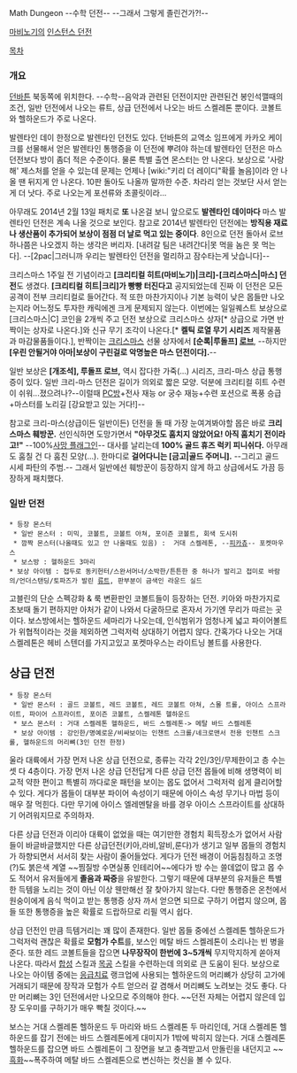 Math Dungeon --수학 던전-- --그래서 그렇게 졸린건가?!--

[[마비노기]]의 [[인스턴스 던전]]

[[목차]]
=== 개요 ===
[[던바튼]] 북동쪽에 위치한다. --수학--음악과 관련된 던전이지만 관련된건 봉인석깰때의 조건, 일반 던전에서 나오는 류트, 상급 던전에서 나오는 바드 스켈레톤 뿐이다. 코볼트와 헬하운드가 주로 나온다.

발렌타인 데이 한정으로 발렌타인 던전도 있다. 던바튼의 교역소 임프에게 카카오 케이크를 선물해서 얻은 발렌타인 통행증을 이 던전에 뿌려야 하는데 발렌타인 던전은 마스 던전보다 방이 좀더 적은 수준이다. 물론 특별 출연 몬스터는 안 나온다.
보상으로 '사랑해' 제스처를 얻을 수 있는데 문제는 언제나 [wiki:"키리 더 레이디"확률 놀음]이라 안 나올 땐 뒤지게 안 나온다. 10판 돌아도 나올까 말까한 수준. 차라리 얻는 것보단 사서 얻는게 더 낫다. 주로 나오는게 포션류와 초콜릿이라...

아무래도 2014년 2월 13일 패치로 '''또''' 나온걸 보니 앞으로도 '''발렌타인 데이마다''' 마스 발렌타인 던전은 계속 나올 것으로 보인다. 참고로 2014년 발렌타인 던전에는 '''방직용 재료나 생산품이 추가되어 보상이 점점 더 날로 먹고 있는 중이다'''. 8인으로 던전 돌아서 로브 하나쯤은 나오겠지 하는 생각은 버리자. [내려갈 팀은 내려간다|못 먹을 놈은 못 먹는다]. --[2pac|그러니까 우리는 발렌타인 던전을 멀리하고 잠수타는게 낫습니다]--

크리스마스 1주일 전 기념이라고 '''[크리티컬 히트(마비노기)|크리]-[크리스마스|마스] 던전'''도 생겼다. '''[크리티컬 히트|크리]가 빵빵 터진다고''' 공지되었는데 진짜 이 던전은 모든 공격이 전부 크리티컬로 들어간다. 적 또한 마찬가지이나 기본 능력이 낮은 몹들만 나오는지라 어느정도 투자한 캐릭에겐 크게 문제되지 않는다.
이번에는 일일퀘스트 보상으로 [크리스마스|C] 코인을 2개씩 주고 던전 보상으로 크리스마스 상자[* 상급으로 가면 반짝이는 상자로 나온다.]와 신규 무기 조각이 나온다.[* '''켈틱 로열 무기 시리즈''' 제작물품과 마감물품들이다.], 반짝이는 [[크리스마스]] 선물 상자에서 '''[순록|루돌프] [[로브]]''', --하지만 '''[우린 안될거야 아마|보상이 구린걸로 악명높은 마스 던전이다].'''--

일반 보상은 '''[개조석], 루돌프 로브,''' 역시 잡다한 가죽(...) 시리즈, 크리-마스 상급 통행증이 있다. 일반 크리-마스 던전은 길이가 의외로 짧은 모양. 덕분에 크리티컬 히트 수련이 쉬워...졌으려나?--이럴때 [[PC방]]+전사 재능 or 궁수 재능+수련 포션으로 폭풍 승급+마스터를 노리길 [강요받고 있는 거다!]-- 

참고로 크리-마스(상급이든 일반이든) 던전을 돌 때 가장 눈여겨봐야할 몹은 바로 '''크리스마스 훼방꾼.''' 선인식하면 도망가면서 '''"아무것도 훔치지 않았어요! 아직 훔치기 전이라고!"''' --100%[[사망 플래그]]인-- 대사를 날리는데 '''100% 골드 휴즈 럭키 피니쉬다.''' 아무래도 훔칠 건 다 훔친 모양(...). 한마디로 '''걸어다니는 [금고|골드 주머니].''' --그리고 골드 시세 파탄의 주범.-- 그래서 일반에선 훼방꾼이 등장하지 않게 하고 상급에서도 가끔 등장하게 패치했다.

=== 일반 던전 ===
 * 등장 몬스터
  * 일반 몬스터 : 미믹, 코볼트, 코볼트 아쳐, 포이즌 코볼트, 회색 도시쥐
  * 깜짝 몬스터(나올때도 있고 안 나올때도 있음) :  거대 스켈레톤, --[[피카츄]]-- 포켓마우스
  * 보스방 : 헬하운드 3마리
 * 보상 아이템 : 접두로 동키헌터/스완서머너/소박한/튼튼한 중 하나가 발리고 접미로 바람의/언더스탠딩/토파즈가 발린 [[류트]], 판부분이 금색인 라운드 실드

고블린의 단순 스펙강화 & 룩 변환판인 코볼트들이 등장하는 던전. 키아와 마찬가지로 초보때 돌기 편하지만 아처가 같이 나와서 다굴하므로 혼자서 가기엔 무리가 따르는 곳이다. 보스방에서는 헬하운드 세마리가 나오는데, 인식범위가 엄청나게 넓고 파이어볼트가 위협적이라는 것을 제외하면 그럭저럭 상대하기 어렵지 않다. 간혹가다 나오는 거대 스켈레톤은 헤비 스텐더를 가지고있고 포켓마우스는 라이트닝 볼트를 사용한다.

== 상급 던전 ==
 * 등장 몬스터
  * 일반 몬스터 : 골드 코볼트, 레드 코볼트, 레드 코볼트 아쳐, 스몰 트롤, 아이스 스프라이트, 파이어 스프라이트, 포이즌 코볼트, 스켈레톤 헬하운드
  * 보스 몬스터 : 거대 스켈레톤 헬하운드, 바드 스켈레톤-> 메탈 바드 스켈레톤
  * 보상 아이템 : 강인한/명예로운/비싸보이는 인챈트 스크롤/네크로맨서 전용 인챈트 스크롤, 헬하운드의 머리뼈(3인 던전 한정)

울라 대륙에서 가장 먼저 나온 상급 던전으로, 종류는 각각 2인/3인/무제한이고 층 수는 셋 다 4층이다. 가장 먼저 나온 상급 던전답게 다른 상급 던전 몹들에 비해 생명력이 비교적 약한 편이고 특별히 까다로운 패턴을 보이는 몹도 없어서 그럭저럭 쉽게 클리어할 수 있다. 게다가 몹들이 대부분 파이어 속성이기 때문에 아이스 속성 무기나 마법 등이 매우 잘 먹힌다. 다만 무기에 아이스 엘레멘탈을 바를 경우 아이스 스프라이트를 상대하기 어려워지므로 주의하자.

다른 상급 던전과 이리아 대륙이 없었을 때는 여기만한 경험치 획득장소가 없어서 사람들이 바글바글했지만 다른 상급던전(키아,라비,알비,룬다)가 생기고 일부 몹들의 경험치가 하향되면서 서서히 찾는 사람이 줄어들었다. 게다가 던전 배경이 어둠침침하고 조명(?)도 붉은색 계열 ~~찜질방 수면실풍 인테리어~~에다가 방 수는 쓸데없이 많고 몹 수도 적어서 유저들에게 '''졸음과 짜증'''을 유발한다. 그렇기 때문에 대부분의 유저들은 특별한 득템을 노리는 것이 아닌 이상 웬만해선 잘 찾아가지 않는다. 다만 통행증은 온천에서 원숭이에게 음식 먹이고 받는 통행증 상자 까서 얻으면 되므로 구하기 어렵지 않으며, 몹들 또한 통행증을 높은 확률로 드랍하므로 리필 역시 쉽다.

상급 던전인 만큼 득템거리는 꽤 많이 존재한다. 일반 몹들 중에선 스켈레톤 헬하운드가 그럭저럭 괜찮은 확률로 '''모험가 수트'''를, 보스인 메탈 바드 스켈레톤이 소리나는 빈 병을 준다. 또한 레드 코볼트들을 잡으면 '''나무장작이 한번에 3~5개씩''' 무지막지하게 쏟아져 나온다. 따라서 [[합성]] 스킬과 [[목공]] 스킬을 수련하는데 의외로 큰 도움이 된다. 보상으로 나오는 아이템 중에는 [[응급치료]] 랭크업에 사용되는 헬하운드의 머리뼈가 상당히 고가에 거래되기 때문에 장작과 모험가 수트 얻으러 갈 겸해서 머리뼈도 노려보는 것도 좋다. 다만 머리뼈는 3인 던전에서만 나오므로 주의해야 한다. ~~던전 자체는 어렵지 않은데 입장 도우미를 구하기가 매우 빡칠 것이다.~~

보스는 거대 스켈레톤 헬하운드 두 마리와 바드 스켈레톤 두 마리인데, 거대 스켈레톤 헬하운드를 잡기 전에는 바드 스켈레톤에게 대미지가 1밖에 박히지 않는다. 거대 스켈레톤 헬하운드를 잡으면 바드 스켈레톤이 그 장면을 보고 충격받고서 만돌린을 내던지고 ~~[[흑화]]~~폭주하여 메탈 바드 스켈레톤으로 변신하는 컷신을 볼 수 있다.
